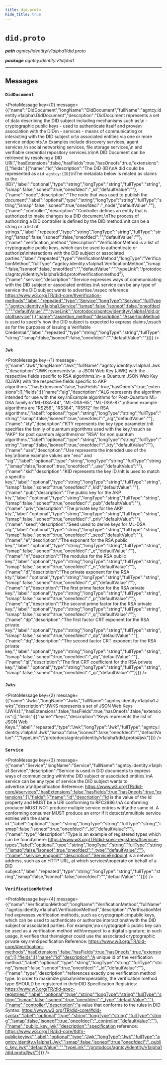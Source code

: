 ```yaml
---
title: did.proto
hide_title: true
---
```



# `did.proto`
_**path** agntcy/identity/v1alpha1/did.proto_

_**package** agntcy.identity.v1alpha1_



---

## Messages


### `DidDocument`
<ProtoMessage key={0} message={{"name":"DidDocument","longName":"DidDocument","fullName":"agntcy.identity.v1alpha1.DidDocument","description":"DidDocument represents a set of data describing the DID subject including mechanisms such as:\n  - cryptographic public keys - used to authenticate itself and prove\n    association with the DID\n  - services - means of communicating or interacting with the DID subject or\n    associated entities via one or more service endpoints.\n    Examples include discovery services, agent services,\n    social networking services, file storage services,\n    and verifiable credential repository services.\n\nA DID Document can be retrieved by resolving a DID URI.","hasExtensions":false,"hasFields":true,"hasOneofs":true,"extensions":[],"fields":[{"name":"id","description":"The DID {ID}\nA did could be represented as `did:agntcy:{ID}`\nThe metadata below is related as claims to the {ID}","label":"optional","type":"string","longType":"string","fullType":"string","ismap":false,"isoneof":true,"oneofdecl":"_id","defaultValue":""},{"name":"node","description":"The node that was used to publish the document","label":"optional","type":"string","longType":"string","fullType":"string","ismap":false,"isoneof":true,"oneofdecl":"_node","defaultValue":""},{"name":"controller","description":"Controller defines an entity that is authorized to make changes to a DID document.\nThe process of authorizing a DID controller is defined by the DID method.\nIt can be a string or a list of strings.","label":"repeated","type":"string","longType":"string","fullType":"string","ismap":false,"isoneof":false,"oneofdecl":"","defaultValue":""},{"name":"verification_method","description":"VerificationMethod is a list of cryptographic public keys, which can be used to authenticate or authorize\ninteractions with the DID subject or associated parties.","label":"repeated","type":"VerificationMethod","longType":"VerificationMethod","fullType":"agntcy.identity.v1alpha1.VerificationMethod","ismap":false,"isoneof":false,"oneofdecl":"","defaultValue":"","typeLink":"/protodocs/agntcy/identity/v1alpha1/did.proto#verificationmethod"},{"name":"service","description":"Service expresses ways of communicating with the DID subject or associated entities.\nA service can be any type of service the DID subject wants to advertise.\nspec reference: https://www.w3.org/TR/did-core/#verification-methods","label":"repeated","type":"Service","longType":"Service","fullType":"agntcy.identity.v1alpha1.Service","ismap":false,"isoneof":false,"oneofdecl":"","defaultValue":"","typeLink":"/protodocs/agntcy/identity/v1alpha1/did.proto#service"},{"name":"assertion_method","description":"AssertionMethod is used to specify how the DID subject is expected to express claims,\nsuch as for the purposes of issuing a Verifiable Credential.","label":"repeated","type":"string","longType":"string","fullType":"string","ismap":false,"isoneof":false,"oneofdecl":"","defaultValue":""}]}} />


### `Jwk`
<ProtoMessage key={1} message={{"name":"Jwk","longName":"Jwk","fullName":"agntcy.identity.v1alpha1.Jwk","description":"JWK represents:\n- a JSON Web Key (JWK) with the respective fields specific to RSA algorithms.\n- a Quantum JSON Web Key (QJWK) with the respective fields specific to AKP algorithms.","hasExtensions":false,"hasFields":true,"hasOneofs":true,"extensions":[],"fields":[{"name":"alg","description":"ALG represents the algorithm intended for use with the key.\nExample algorithms for Post-Quantum ML-DSA family:\n\"ML-DSA-44\", \"ML-DSA-65\", \"ML-DSA-87\".\nSome example algorithms are \"RS256\", \"RS384\", \"RS512\" for RSA algorithms.","label":"optional","type":"string","longType":"string","fullType":"string","ismap":false,"isoneof":true,"oneofdecl":"_alg","defaultValue":""},{"name":"kty","description":"KTY represents the key type parameter.\nIt specifies the family of quantum algorithms used with the key,\nsuch as \"AKP\" for post quantum algorithms\nor \"RSA\" for non quantum algorithms.","label":"optional","type":"string","longType":"string","fullType":"string","ismap":false,"isoneof":true,"oneofdecl":"_kty","defaultValue":""},{"name":"use","description":"Use represents the intended use of the key.\nSome example values are \"enc\" and \"sig\".","label":"optional","type":"string","longType":"string","fullType":"string","ismap":false,"isoneof":true,"oneofdecl":"_use","defaultValue":""},{"name":"kid","description":"KID represents the key ID.\nIt is used to match a specific key.","label":"optional","type":"string","longType":"string","fullType":"string","ismap":false,"isoneof":true,"oneofdecl":"_kid","defaultValue":""},{"name":"pub","description":"The public key for the AKP kty.","label":"optional","type":"string","longType":"string","fullType":"string","ismap":false,"isoneof":true,"oneofdecl":"_pub","defaultValue":""},{"name":"priv","description":"The private key for the AKP kty.","label":"optional","type":"string","longType":"string","fullType":"string","ismap":false,"isoneof":true,"oneofdecl":"_priv","defaultValue":""},{"name":"seed","description":"Seed used to derive keys for ML-DSA alg.","label":"optional","type":"string","longType":"string","fullType":"string","ismap":false,"isoneof":true,"oneofdecl":"_seed","defaultValue":""},{"name":"e","description":"The exponent for the RSA public key.","label":"optional","type":"string","longType":"string","fullType":"string","ismap":false,"isoneof":true,"oneofdecl":"_e","defaultValue":""},{"name":"n","description":"The modulus for the RSA public key.","label":"optional","type":"string","longType":"string","fullType":"string","ismap":false,"isoneof":true,"oneofdecl":"_n","defaultValue":""},{"name":"d","description":"The private exponent for the RSA kty.","label":"optional","type":"string","longType":"string","fullType":"string","ismap":false,"isoneof":true,"oneofdecl":"_d","defaultValue":""},{"name":"p","description":"The first prime factor for the RSA private key.","label":"optional","type":"string","longType":"string","fullType":"string","ismap":false,"isoneof":true,"oneofdecl":"_p","defaultValue":""},{"name":"q","description":"The second prime factor for the RSA private key.","label":"optional","type":"string","longType":"string","fullType":"string","ismap":false,"isoneof":true,"oneofdecl":"_q","defaultValue":""},{"name":"dp","description":"The first factor CRT exponent for the RSA private key.","label":"optional","type":"string","longType":"string","fullType":"string","ismap":false,"isoneof":true,"oneofdecl":"_dp","defaultValue":""},{"name":"dq","description":"The second factor CRT exponent for the RSA private key.","label":"optional","type":"string","longType":"string","fullType":"string","ismap":false,"isoneof":true,"oneofdecl":"_dq","defaultValue":""},{"name":"qi","description":"The first CRT coefficient for the RSA private key.","label":"optional","type":"string","longType":"string","fullType":"string","ismap":false,"isoneof":true,"oneofdecl":"_qi","defaultValue":""}]}} />


### `Jwks`
<ProtoMessage key={2} message={{"name":"Jwks","longName":"Jwks","fullName":"agntcy.identity.v1alpha1.Jwks","description":"JWKS represents a set of JSON Web Keys (JWKs).","hasExtensions":false,"hasFields":true,"hasOneofs":false,"extensions":[],"fields":[{"name":"keys","description":"Keys represents the list of JSON Web Keys.","label":"repeated","type":"Jwk","longType":"Jwk","fullType":"agntcy.identity.v1alpha1.Jwk","ismap":false,"isoneof":false,"oneofdecl":"","defaultValue":"","typeLink":"/protodocs/agntcy/identity/v1alpha1/did.proto#jwk"}]}} />


### `Service`
<ProtoMessage key={3} message={{"name":"Service","longName":"Service","fullName":"agntcy.identity.v1alpha1.Service","description":"Service is used in DID documents to express ways of communicating with\nthe DID subject or associated entities.\nA service can be any type of service the DID subject wants to advertise.\n\nSpecification Reference: https://www.w3.org/TR/did-core/#services","hasExtensions":false,"hasFields":true,"hasOneofs":true,"extensions":[],"fields":[{"name":"id","description":"Id is the value of the id property and MUST be a URI conforming to RFC3986.\nA conforming producer MUST NOT produce multiple service entries with\nthe same id. A conforming consumer MUST produce an error if it detects\nmultiple service entries with the same id.","label":"optional","type":"string","longType":"string","fullType":"string","ismap":false,"isoneof":true,"oneofdecl":"_id","defaultValue":""},{"name":"type","description":"Type is an example of registered types which can be found\nhere: https://www.w3.org/TR/did-spec-registries/#service-types","label":"optional","type":"string","longType":"string","fullType":"string","ismap":false,"isoneof":true,"oneofdecl":"_type","defaultValue":""},{"name":"service_endpoint","description":"ServiceEndpoint is a network address, such as an HTTP URL, at which services\noperate on behalf of a DID subject.","label":"repeated","type":"string","longType":"string","fullType":"string","ismap":false,"isoneof":false,"oneofdecl":"","defaultValue":""}]}} />


### `VerificationMethod`
<ProtoMessage key={4} message={{"name":"VerificationMethod","longName":"VerificationMethod","fullName":"agntcy.identity.v1alpha1.VerificationMethod","description":"VerificationMethod expresses verification methods, such as cryptographic\npublic keys, which can be used to authenticate or authorize interactions\nwith the DID subject or associated parties. For example,\na cryptographic public key can be used as a verification method with\nrespect to a digital signature; in such usage, it verifies that the\nsigner could use the associated cryptographic private key.\n\nSpecification Reference: https://www.w3.org/TR/did-core/#verification-methods","hasExtensions":false,"hasFields":true,"hasOneofs":true,"extensions":[],"fields":[{"name":"id","description":"A unique id of the verification method.","label":"optional","type":"string","longType":"string","fullType":"string","ismap":false,"isoneof":true,"oneofdecl":"_id","defaultValue":""},{"name":"type","description":"references exactly one verification method type. In order to maximize global\ninteroperability, the verification method type SHOULD be registered in the\nDID Specification Registries: https://www.w3.org/TR/did-spec-registries/","label":"optional","type":"string","longType":"string","fullType":"string","ismap":false,"isoneof":true,"oneofdecl":"_type","defaultValue":""},{"name":"controller","description":"a value that conforms to the rules in DID Syntax: https://www.w3.org/TR/did-core/#did-syntax","label":"optional","type":"string","longType":"string","fullType":"string","ismap":false,"isoneof":true,"oneofdecl":"_controller","defaultValue":""},{"name":"public_key_jwk","description":"specification reference: https://www.w3.org/TR/did-core/#dfn-publickeyjwk","label":"optional","type":"Jwk","longType":"Jwk","fullType":"agntcy.identity.v1alpha1.Jwk","ismap":false,"isoneof":true,"oneofdecl":"_public_key_jwk","defaultValue":"","typeLink":"/protodocs/agntcy/identity/v1alpha1/did.proto#jwk"}]}} />

---


  